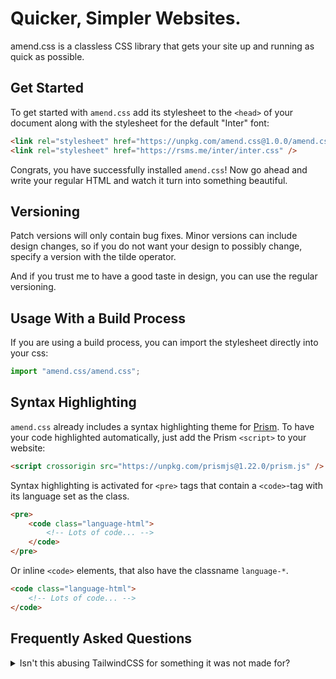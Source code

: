 # Quicker, Simpler Websites.

amend.css is a classless CSS library that gets your site up and running as quick
as possible.

## Get Started

To get started with `amend.css` add its stylesheet to the `<head>` of your
document along with the stylesheet for the default "Inter" font:

```html
<link rel="stylesheet" href="https://unpkg.com/amend.css@1.0.0/amend.css" />
<link rel="stylesheet" href="https://rsms.me/inter/inter.css" />
```

Congrats, you have successfully installed `amend.css`! Now go ahead and write
your regular HTML and watch it turn into something beautiful.

## Versioning

Patch versions will only contain bug fixes. Minor versions can include design
changes, so if you do not want your design to possibly change, specify a version
with the tilde operator.

And if you trust me to have a good taste in design, you can use the regular
versioning.

## Usage With a Build Process

If you are using a build process, you can import the stylesheet directly into
your css:

```js
import "amend.css/amend.css";
```

## Syntax Highlighting

`amend.css` already includes a syntax highlighting theme for
[Prism](https://prismjs.com/). To have your code highlighted automatically, just
add the Prism `<script>` to your website:

```html
<script crossorigin src="https://unpkg.com/prismjs@1.22.0/prism.js" />
```

Syntax highlighting is activated for `<pre>` tags that contain a `<code>`-tag
with its language set as the class.

```html
<pre>
    <code class="language-html">
        <!-- Lots of code... -->
    </code>
</pre>
```

Or inline `<code>` elements, that also have the classname `language-*`.

```html
<code class="language-html">
    <!-- Lots of code... -->
</code>
```

## Frequently Asked Questions

<details>
    <summary>
        Isn't this abusing TailwindCSS for something it was not made for?
    </summary>
    Yes, that is exactly whats happening, but Tailwind is abusing PostCSS for something
    it was not made for, so I guess it does not matter {"¯\\_(ツ)_/¯"}.
</details>
